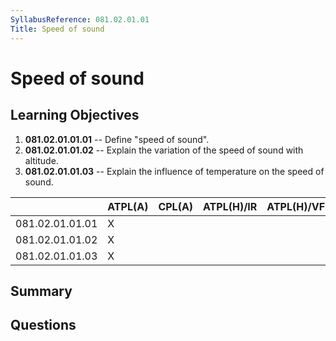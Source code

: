 ```yaml
---
SyllabusReference: 081.02.01.01
Title: Speed of sound
---
```


# Speed of sound

## Learning Objectives

1.  **081.02.01.01.01** -- Define "speed of sound".
2.  **081.02.01.01.02** -- Explain the variation of the speed of sound with
    altitude.
3.  **081.02.01.01.03** -- Explain the influence of temperature on the speed of
    sound.

|                 | ATPL(A) | CPL(A) | ATPL(H)/IR | ATPL(H)/VFR | CPL(H) | IR | CBIR(A) |
| --------------- | ------- | ------ | ---------- | ----------- | ------ | -- | ------- |
| 081.02.01.01.01 | X       |        |            |             |        |    |         |
| 081.02.01.01.02 | X       |        |            |             |        |    |         |
| 081.02.01.01.03 | X       |        |            |             |        |    |         |

## Summary

## Questions

